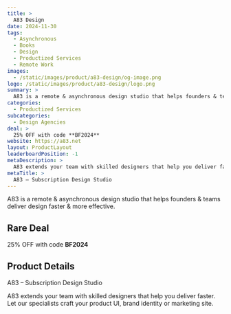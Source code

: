 ```yaml
---
title: >
  A83 Design
date: 2024-11-30
tags:
  - Asynchronous
  - Books
  - Design
  - Productized Services
  - Remote Work
images:
  - /static/images/product/a83-design/og-image.png
logo: /static/images/product/a83-design/logo.png
summary: >
  A83 is a remote & asynchronous design studio that helps founders & teams deliver design faster & more effective.
categories:
  - Productized Services
subcategories:
  - Design Agencies
deal: >
  25% OFF with code **BF2024**
website: https://a83.net
layout: ProductLayout
leaderboardPosition: -1
metaDescription: >
  A83 extends your team with skilled designers that help you deliver faster. Let our specialists craft your product UI, brand identity or marketing site.
metaTitle: >
  A83 – Subscription Design Studio
---
```

A83 is a remote & asynchronous design studio that helps founders & teams deliver design faster & more effective.

## Rare Deal

25% OFF with code **BF2024**

## Product Details

A83 – Subscription Design Studio

A83 extends your team with skilled designers that help you deliver faster. Let our specialists craft your product UI, brand identity or marketing site.
